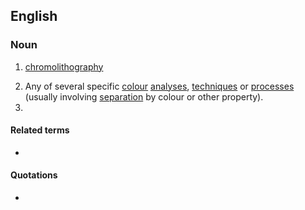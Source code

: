 ==English==

===Noun===
{{en-noun|chromographies}}

# {{label|en|obsolete}} [[chromolithography]]
# Any of several specific [[colour]] [[analysis|analyses]], [[technique]]s or [[process]]es (usually involving [[separation]] by colour or other property).
# {{alternative spelling of|chromatography|lang=en}}

====Related terms====
* {{l|en|chromograph}}

====Quotations====
* {{seeCites}}